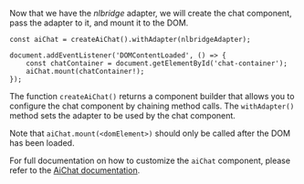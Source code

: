 Now that we have the _nlbridge_ adapter, we will create the chat component, pass the adapter to it, and mount it to the DOM.

```tsx
const aiChat = createAiChat().withAdapter(nlbridgeAdapter);

document.addEventListener('DOMContentLoaded', () => {
    const chatContainer = document.getElementById('chat-container');
    aiChat.mount(chatContainer!);
});
```

The function `createAiChat()` returns a component builder that allows you to configure the chat component
by chaining method calls. The `withAdapter()` method sets the adapter to be used by the chat component.

Note that `aiChat.mount(<domElement>)` should only be called after the DOM has been loaded.

For full documentation on how to customize the `aiChat` component, please refer to the [AiChat documentation](/api/ui/ai-chat).
